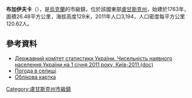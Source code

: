 {{No footnotes|time=2015-09-16T13:19:19+00:00}}
{{coord|48|24|52|N|38|51|38|E|scale:30000|display=title}}

'''布加伊夫卡'''（{{lang-uk|Бугаївка}}），是[[烏克蘭|烏克蘭]]的市級鎮，位於該國東部[[盧甘斯克州|盧甘斯克州]]，始建於1763年，面積26.48平方公里，海拔高度129米，2011年人口3,194，人口密度每平方公里120.62人。

==參考資料==
*[https://web.archive.org/web/20121010205321/http://stat6.stat.lviv.ua/PXWEB2007/ukr/publ/2011/chnas.zip Державний комітет статистики України. Чисельність наявного населення України на 1 січня 2011 року, Київ-2011 (doc)]
* [http://weather.in.ua/ua/lyganskaja/2132 Погода в селищі]
*[http://gska2.rada.gov.ua/pls/z7502/A005?rdat1=27.07.2008&rf7571=18384 Облікова картка]{{dead link|date=2017年12月 |bot=InternetArchiveBot |fix-attempted=yes }}

{{DEFAULTSORT:Бугаївка}}
[[Category:盧甘斯克州市級鎮|Category:盧甘斯克州市級鎮]]


{{Luhansk-geo-stub}}
